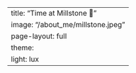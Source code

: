 ---
title: "Time at Millstone 🥩"
image: "/about_me/millstone.jpeg"
page-layout: full
theme:
  light: lux
---
